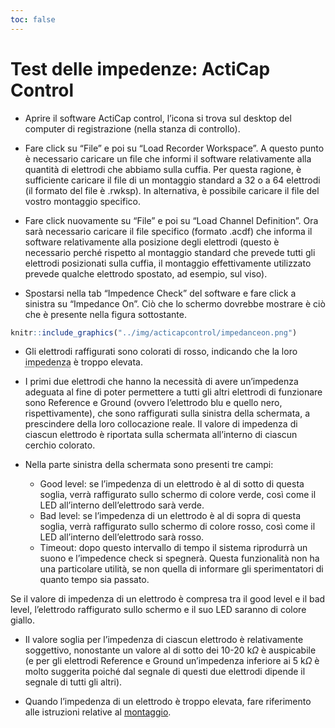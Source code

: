 ```yaml
---
toc: false
---
```


# Test delle impedenze: ActiCap Control

-   Aprire il software ActiCap control, l'icona si trova sul desktop del computer di registrazione (nella stanza di controllo).

-   Fare click su "File" e poi su "Load Recorder Workspace". A questo punto è necessario caricare un file che informi il software relativamente alla quantità di elettrodi che abbiamo sulla cuffia. Per questa ragione, è sufficiente caricare il file di un montaggio standard a 32 o a 64 elettrodi (il formato del file è .rwksp). In alternativa, è possibile caricare il file del vostro montaggio specifico.

-   Fare click nuovamente su "File" e poi su "Load Channel Definition". Ora sarà necessario caricare il file specifico (formato .acdf) che informa il software relativamente alla posizione degli elettrodi (questo è necessario perché rispetto al montaggio standard che prevede tutti gli elettrodi posizionati sulla cuffia, il montaggio effettivamente utilizzato prevede qualche elettrodo spostato, ad esempio, sul viso).

-   Spostarsi nella tab "Impedence Check" del software e fare click a sinistra su "Impedance On". Ciò che lo schermo dovrebbe mostrare è ciò che è presente nella figura sottostante.

```r
knitr::include_graphics("../img/acticapcontrol/impedanceon.png")

```

<p>

-   Gli elettrodi raffigurati sono colorati di rosso, indicando che la loro <abbr title="Indicativamente, l'impedenza è la resistenza al passaggio elettrico (dallo scalpo all'elettrodo).">impedenza</abbr> è troppo elevata.

    </p>

-   I primi due elettrodi che hanno la necessità di avere un'impedenza adeguata al fine di poter permettere a tutti gli altri elettrodi di funzionare sono Reference e Ground (ovvero l'elettrodo blu e quello nero, rispettivamente), che sono raffigurati sulla sinistra della schermata, a prescindere della loro collocazione reale. Il valore di impedenza di ciascun elettrodo è riportata sulla schermata all'interno di ciascun cerchio colorato.

-   Nella parte sinistra della schermata sono presenti tre campi:

    -   Good level: se l'impedenza di un elettrodo è al di sotto di questa soglia, verrà raffigurato sullo schermo di colore verde, così come il LED all'interno dell'elettrodo sarà verde.
    -   Bad level: se l'impedenza di un elettrodo è al di sopra di questa soglia, verrà raffigurato sullo schermo di colore rosso, così come il LED all'interno dell'elettrodo sarà rosso.
    -   Timeout: dopo questo intervallo di tempo il sistema riprodurrà un suono e l'impedence check si spegnerà. Questa funzionalità non ha una particolare utilità, se non quella di informare gli sperimentatori di quanto tempo sia passato.

Se il valore di impedenza di un elettrodo è compresa tra il good level e il bad level, l'elettrodo raffigurato sullo schermo e il suo LED saranno di colore giallo.

-   Il valore soglia per l'impedenza di ciascun elettrodo è relativamente soggettivo, nonostante un valore al di sotto dei 10-20 k$\Omega$ è auspicabile (e per gli elettrodi Reference e Ground un'impedenza inferiore ai 5 k$\Omega$ è molto suggerita poiché dal segnale di questi due elettrodi dipende il segnale di tutti gli altri).

-   Quando l'impedenza di un elettrodo è troppo elevata, fare riferimento alle istruzioni relative al [montaggio](ita_montaggio.html#montaggio).
